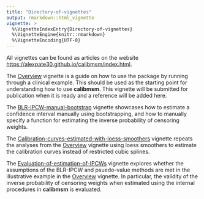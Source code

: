 ```yaml
---
title: "Directory-of-vignettes"
output: rmarkdown::html_vignette
vignette: >
  %\VignetteIndexEntry{Directory-of-vignettes}
  %\VignetteEngine{knitr::rmarkdown}
  %\VignetteEncoding{UTF-8}
---
```


All vignettes can be found as articles on the website [https://alexpate30.github.io/calibmsm/index.html](https://alexpate30.github.io/calibmsm/index.html).

The [Overview](https://alexpate30.github.io/calibmsm/articles/Overview.html) vignette is a guide on how to use the package by running through a clinical example. This should be used as the starting point for understanding how to use **calibmsm**. This vignette will be submitted for publication when it is ready and a reference will be added here.

The [BLR-IPCW-manual-bootstrap](https://alexpate30.github.io/calibmsm/articles/BLR-IPCW-manual-bootstrap.html) vignette showcases how to estimate a confidence interval manually using bootstrapping, and how to manually specify a function for estimating the inverse probability of censoring weights.

The [Calibration-curves-estimated-with-loess-smoothers](https://alexpate30.github.io/calibmsm/articles/Calibration-curves-estimated-with-loess-smoothers.html) vignette repeats the analyses from the [Overview](https://alexpate30.github.io/calibmsm/articles/Overview.html) vignette using loess smoothers to estimate the calibration curves instead of restricted cubic splines.

The [Evaluation-of-estimation-of-IPCWs](https://alexpate30.github.io/calibmsm/articles/Evaluation-of-estimation-of-IPCWs.html) vignette explores whether the assumptions of the BLR-IPCW and psuedo-value methods are met in the illustrative example in the [Overview](https://alexpate30.github.io/calibmsm/articles/Overview.html) vignette. In particular, the validity of the inverse probability of censoring weights when estimated using the internal procedures in **calibmsm** is evaluated.





